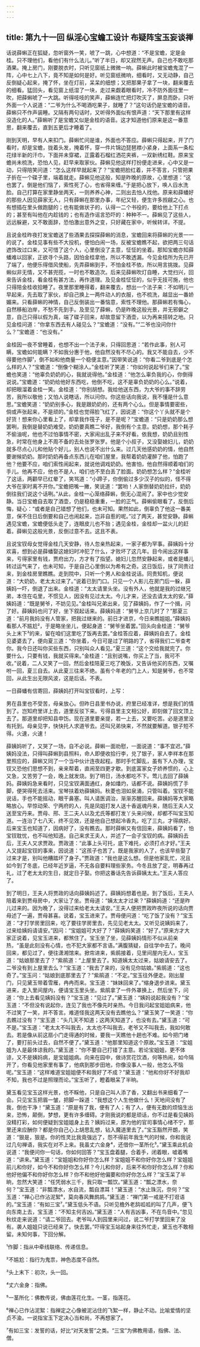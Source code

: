 ```yaml
---
---
---
```

title: 第九十一回 纵淫心宝蟾工设计 布疑阵宝玉妄谈禅
---



话说薛蝌正在狐疑，忽听窗外一笑，唬了一跳，心中想道：“不是宝蟾，定是金桂。只不理他们，看他们有什么法儿。”听了半日，却又寂然无声。自己也不敢吃那酒果。掩上房门，刚要脱衣时，只听见窗纸上微微一响。薛蝌此时被宝蟾鬼混了一阵，心中七上八下，竟不知是如何是好。听见窗纸微响，细看时，又无动静，自己反倒疑心起来，掩了怀，坐在灯前，呆呆的细想；又把那果子拿了一块，翻来覆去的细看。猛回头，看见窗上纸湿了一块，走过来觑着眼看时，冷不防外面往里一吹，把薛蝌唬了一大跳。听得吱吱的笑声，薛蝌连忙把灯吹灭了，屏息而卧。只听外面一个人说道：“二爷为什么不喝酒吃果子，就睡了？”这句话仍是宝蟾的语音。薛蝌只不作声装睡。又隔有两句话时，又听得外面似有恨声道：“天下那里有这样没造化的人。”薛蝌听了是宝蟾又似是金桂的语音。这才知道他们原来是这一番意思，翻来覆去，直到五更后才睡着了。

刚到天明，早有人来扣门。薛蝌忙问是谁，外面也不答应。薛蝌只得起来，开了门看时，却是宝蟾，拢着头发，掩着怀，穿一件片锦边琵琶襟小紧身，上面系一条松花绿半新的汗巾，下面并未穿裙，正露着石榴红洒花夹裤，一双新绣红鞋。原来宝蟾尚未梳洗，恐怕人见，赶早来取家伙。薛蝌见他这样打扮便走进来，心中又是一动，只得陪笑问道：“怎么这样早就起来了？”宝蟾把脸红着，并不答言，只管把果子折在一个碟子里，端着就走。薛蝌见他这般，知是昨晚的原故，心里想道：“这也罢了。倒是他们恼了，索性死了心，也省得来缠。”于是把心放下，唤人舀水洗脸。自己打算在家里静坐两天，一则养养心神，二则出去怕人找他。原来和薛蟠好的那些人因见薛家无人，只有薛蝌在那里办事，年纪又轻，便生许多觊觎之心。也有想插在里头做跑腿的；也有能做状子的，认得一二个书役的，要给他上下打点的；甚至有叫他在内趁钱的；也有造作谣言恐吓的：种种不一。薛蝌见了这些人，远远躲避，又不敢面辞，恐怕激出意外之变，只好藏在家中，听候转详。不提。

且说金桂昨夜打发宝蟾送了些酒果去探探薛蝌的消息，宝蟾回来将薛蝌的光景一一的说了。金桂见事有些不大投机，便怕白闹一场，反被宝蟾瞧不起，欲把两三句话遮饰改过口来，又可惜了这个人，心里倒没了主意，怔怔的坐着。那知宝蟾亦知薛蟠难以回家，正欲寻个头路，因怕金桂拿他，所以不敢透漏。今见金桂所为先已开了端了，他便乐得借风使船，先弄薛蝌到手，不怕金桂不依，所以用言挑拨。见薛蝌似非无情，又不甚兜揽，一时也不敢造次。后来见薛蝌吹灯自睡，大觉扫兴，回来告诉金桂，看金桂有甚方法，再作道理。及见金桂怔怔的，似乎无技可施，他也只得陪金桂收拾睡了。夜里那里睡得着，翻来覆去，想出一个法子来：不如明儿一早起来，先去取了家伙，却自己换上一两件动人的衣服，也不梳洗，越显出一番娇媚来。只看薛蝌的神情，自己反倒装出一番恼意，索性不理他。那薛蝌若有悔心，自然移船泊岸，不愁不先到手。及至见了薛蝌，仍是昨晚这般光景，并无邪僻之意，自己只得以假为真，端了碟子回来，却故意留下酒壶，以为再来搭转之地。只见金桂问道：“你拿东西去有人碰见么？”宝蟾道：“没有。”“二爷也没问你什么？”宝蟾道：“也没有。”

金桂因一夜不曾睡着，也想不出一个法子来，只得回思道：“若作此事，别人可瞒，宝蟾如何能瞒？不如我分惠于他，他自然没有不尽心的。我又不能自去，少不得要他作脚¹，倒不如和他商量一个稳便主意。”因带笑说道：“你看二爷到底是个怎么样的人？”宝蟾道：“倒像个糊涂人。”金桂听了笑道：“你如何说起爷们来了。”宝蟾也笑道：“他辜负奶奶的心，我就说得他。”金桂道：“他怎么辜负我的心，你倒得说说。”宝蟾道：“奶奶给他好东西吃，他倒不吃，这不是辜负奶奶的心么。”说着，却把眼溜着金桂一笑。金桂道：“你别胡想。我给他送东西，为大爷的事不辞劳苦，我所以敬他；又怕人说瞎话，所以问你。你这些话向我说，我不懂是什么意思。”宝蟾笑道：“奶奶别多心，我是跟奶奶的，还有两个心么。但是事情要密些，倘或声张起来，不是顽的。”金桂也觉得脸飞红了，因说道：“你这个丫头就不是个好货！想来你心里看上了，却拿我作筏子，是不是呢？”宝蟾道：“只是奶奶那么想罢咧，我倒是替奶奶难受。奶奶要真瞧二爷好，我倒有个主意。奶奶想，那个耗子不偷油呢，他也不过怕事情不密，大家闹出乱子来不好看。依我想，奶奶且别性急，时常在他身上不周不备的去处张罗张罗。他是个小叔子，又没娶媳妇儿，奶奶就多尽点心儿和他贴个好儿，别人也说不出什么来。过几天他感奶奶的情，他自然要谢候奶奶。那时奶奶再备点东西儿在咱们屋里，我帮着奶奶灌醉了他，怕跑了他？他要不应，咱们索性闹起来，就说他调戏奶奶。他害怕，他自然得顺着咱们的手儿。他再不应，他也不是人，咱们也不至白丢了脸面。奶奶想怎么样？”金桂听了这话，两颧早已红晕了，笑骂道：“小蹄子，你倒偷过多少汉子的似的，怪不得大爷在家时离不开你。”宝蟾把嘴一撇，笑说道：“罢哟！人家倒替奶奶拉纤，奶奶倒往我们说这个话咧。”从此，金桂一心笼络薛蝌，倒无心混闹了。家中也少觉安静。当日宝蟾自去取了酒壶，仍是稳稳重重，一脸的正气。薛蝌偷眼看了，反倒后悔，疑心：“或者是自己错想了他们，也未可知。果然如此，倒辜负了他这一番美意，保不住日后倒要和自己也闹起来，岂非自惹的呢。”过了两天，甚觉安静。薛蝌遇见宝蟾，宝蟾便低头走了，连眼皮儿也不抬；遇见金桂，金桂却一盆火儿的赶着。薛蝌见这般光景，反倒过意不去。这且不表。

且说宝钗母女觉得金桂几天安静，待人忽亲热起来，一家子都为罕事。薛姨妈十分欢喜，想到必是薛蟠娶这媳妇时冲犯了什么，才败坏了这几年。目今闹出这样事来，亏得家里有钱，贾府出力，方才有了指望。媳妇儿忽然安静起来，或者是蟠儿转过运气来了，也未可知，于是自己心里倒以为希有之奇。这日饭后，扶了同贵过来，到金桂房里瞧瞧。走到院中，只听一个男人和金桂说话。同贵知机，便说道：“大奶奶，老太太过来了。”说着已到门口。只见一个人影儿在房门后一躲，薛姨妈一吓，倒退了出来。金桂道：“太太请里头坐。没有外人，他就是我的过继兄弟，本住在屯里，不惯见人，因没有见过太太。今儿才来，还没去请太太的安。”薛姨妈道：“既是舅爷，不妨见见。”金桂叫兄弟出来，见了薛姨妈，作了一个揖，问了好。薛姨妈也问了好，坐下叙起话来。薛姨妈道：“舅爷上京几时了？”那夏三道：“前月我妈没有人管家，把我过继来的。前日才进京，今日来瞧姐姐。”薛姨妈看那人不尴尬²，于是略坐坐儿，便起身道：“舅爷坐着罢。”回头向金桂道：“舅爷头上末下³的来，留在咱们这里吃了饭再去罢。”金桂答应着，薛姨妈自去了。金桂见婆婆去了，便向夏三道：“你坐着，今日可是过了明路的了，省得我们二爷查考你。我今日还叫你买些东西，只别叫众人看见。”夏三道：“这个交给我就完了。你要什么，只要有钱，我就买得来。”金桂道：“且别说嘴，你买上了当，我可不收。”说着，二人又笑了一回，然后金桂陪夏三吃了晚饭，又告诉他买的东西，又嘱咐一回，夏三自去。从此夏三往来不绝。虽有个年老的门上人，知是舅爷，也不常回，从此生出无限风波，这是后话。不表。

一日薛蟠有信寄回，薛姨妈打开叫宝钗看时，上写：


男在县里也不受苦，母亲放心。但昨日县里书办说，府里已经准详，想是我们的情到了。岂知府里详上去，道里反驳下来。亏得县里主文相公好，即刻做了回文顶上去了。那道里却把知县申饬。现在道里要亲提，若一上去，又要吃苦。必是道里没有托到。母亲见字，快快托人求道爷去。还叫兄弟快来，不然就要解道。银子短不得。火速，火速！




薛姨妈听了，又哭了一场，自不必说。薛蝌一面劝慰，一面说道：“事不宜迟。”薛姨妈没法，只得叫薛蝌到县照料，命人即便收拾行李，兑了银子，家人李祥本在那里照应的，薛蝌又同了一个当中伙计连夜起程。那时手忙脚乱，虽有下人办理，宝钗又恐他们思想不到，亲来帮着，直闹至四更才歇。到底富家女子娇养惯的，心上又急，又苦劳了一会，晚上就发烧。到了明日，汤水都吃不下。莺儿去回了薛姨妈。薛姨妈急来看时，只见宝钗满面通红，身如燔灼，话都不说。薛姨妈慌了手脚，便哭得死去活来。宝琴扶着劝薛姨妈。秋菱也泪如泉涌，只管叫着。宝钗不能说话，手也不能摇动，眼干鼻塞。叫人请医调治，渐渐苏醒回来。薛姨妈等大家略略放心。早惊动荣、宁两府的人，先是凤姐打发人送十香返魂丹来，随后王夫人又送至宝丹来。贾母、邢、王二夫人以及尤氏等都打发丫头来问候，却都不叫宝玉知道。一连治了七八天，终不见效，还是他自己想起冷香丸，吃了三丸，才得病好。后来宝玉也知道了，因病好了，没有瞧去。那时薛蝌又有信回来，薛姨妈看了，怕宝钗耽忧，也不叫他知道。自己来求王夫人，并述了一会子宝钗的病。薛姨妈去后，王夫人又求贾政。贾政道：“此事上头可托，底下难托，必须打点才好。”王夫人又提起宝钗的事来，因说道：“这孩子也苦了。既是我家的人了，也该早些娶了过来才是，别叫他糟踏坏了身子。”贾政道：“我也是这么想。但是他家乱忙，况且如今到了冬底，已经年近岁逼，不无各自要料理些家务。今冬且放了定，明春再过礼，过了老太太的生日，就定日子娶。你把这番话先告诉薛姨太太。”王夫人答应了。

到了明日，王夫人将贾政的话向薛姨妈述了。薛姨妈想着也是。到了饭后，王夫人陪着来到贾母房中，大家让了坐。贾母道：“姨太太才过来？”薛姨妈道：“还是昨儿过来的。因为晚了，没得过来给老太太请安。”王夫人便把贾政昨夜所说的话向贾母述了一遍，贾母甚喜。说着，宝玉进来了。贾母便问道：“吃了饭了没有？”宝玉道：“才打学房里回来，吃了要往学房里去，先见见老太太。又听见说姨妈来了，过来给姨妈请请安。”因问：“宝姐姐可大好了？”薛姨妈笑道：“好了。”原来方才大家正说着，见宝玉进来，都煞住了。宝玉坐了坐，见薛姨妈情形不似从前亲热，“虽是此刻没有心情，也不犯大家都不言语。”满腹猜疑，自往学中去了。晚间回来，都见过了，便往潇湘馆来。掀帘进来，紫鹃接着，见里间屋内无人，宝玉道：“姑娘那里去了？”紫鹃道：“上屋里去了。知道姨太太过来，姑娘请安去了。二爷没有到上屋里去么？”宝玉道：“我去了来的，没有见你姑娘。”紫鹃道：“这也奇了。”宝玉问：“姑娘到底那里去了？”紫鹃道：“不定。”宝玉往外便走。刚出屋门，只见黛玉带着雪雁，冉冉而来。宝玉道：“妹妹回来了。”缩身退步进来。黛玉进来，走入里间屋内，便请宝玉里头坐。紫鹃拿了一件外罩换上，然后坐下，问道：“你上去看见姨妈没有？”宝玉道：“见过了。”黛玉道：“姨妈说起我没有？”宝玉道：“不但没有说起你，连见了我也不像先时亲热。今日我问起宝姐姐病来，他不过笑了一笑，并不答言。难道怪我这两天没有去瞧他么？”黛玉笑了一笑道：“你去瞧过没有？”宝玉道：“头几天不知道；这两天知道了，也没有去。”黛玉道：“可不是。”宝玉道：“老太太不叫我去，太太也不叫我去，老爷又不叫我去，我如何敢去。若是像从前这扇小门走得通的时候，要我一天瞧他十趟也不难。如今把门堵了，要打前头过去，自然不便了。”黛玉道：“他那里知道这个原故。”宝玉道：“宝姐姐为人是最体谅我的。”黛玉道：“你不要自己打错了主意。若论宝姐姐，更不体谅，又不是姨妈病，是宝姐姐病。向来在园中，做诗赏花饮酒，何等热闹，如今隔开了，你看见他家里有事了，他病到那步田地，你像没事人一般，他怎么不恼呢。”宝玉道：“这样难道宝姐姐便不和我好了不成？”黛玉道：“他和你好不好我却不知，我也不过是照理而论。”宝玉听了，瞪着眼呆了半晌。

黛玉看见宝玉这样光景，也不睬他，只是自己叫人添了香，又翻出书来细看了一会。只见宝玉把眉一皱，把脚一跺道：“我想这个人生他做什么！天地间没有了我，倒也干净！”黛玉道：“原是有了我，便有了人；有了人，便有无数的烦恼生出来，恐怖，颠倒，梦想，更有许多缠碍。才刚我说的都是顽话，你不过是看见姨妈没精打彩，如何便疑到宝姐姐身上去？姨妈过来，原为他的官司事情心绪不宁，那里还来应酬你？都是你自己心上胡思乱想，钻入魔道里去了。”宝玉豁然开朗，笑道：“狠是，狠是。你的性灵比我竟强远了，怨不得前年我生气的时候，你和我说过几句禅语，我实在对不上来。我虽丈六金身⁴，还借你一茎所化⁵。”黛玉乘此机会说道：“我便问你一句话，你如何回答？”宝玉盘着腿，合着手，闭着眼，嘘着嘴道：“讲来。”黛玉道：“宝姐姐和你好你怎么样？宝姐姐不和你好你怎么样？宝姐姐前儿和你好，如今不和你好你怎么样？今儿和你好，后来不和你好你怎么样？你和他好他偏不和你好你怎么样？你不和他好他偏要和你好你怎么样？”宝玉呆了半晌，忽然大笑道：“任凭弱水三千，我只取一瓢饮。”黛玉道：“瓢之漂水，奈何？”宝玉道：“非瓢漂水，水自流，瓢自漂耳！”黛玉道：“水止珠沉，奈何？”宝玉道：“禅心已作沾泥絮⁶，莫向春风舞鹧鸪。”黛玉道：“禅门第一戒是不打诳语的。”宝玉道：“有如三宝⁷。”黛玉低头不语。只听见檐外老鸹呱呱的叫了几声，便飞向东南上去，宝玉道：“不知主何吉凶。”黛玉道：“人有吉凶事，不在鸟音中。”忽见秋纹走来说道：“请二爷回去。老爷叫人到园里来问过，说二爷打学里回来了没有。袭人姐姐只说已经来了。快去罢。”吓得宝玉站起身来往外忙走，黛玉也不敢相留。未知何事，下回分解。

¹作脚：指从中牵线联络、传递信息。

²不尴尬：指行为鬼祟，神色态度不自然。

³头上末下：初次，头一回。

⁴丈六金身：指佛。

⁵一茎所化：佛教传说，佛由莲花化生。一茎，指莲花。

⁶禅心已作沾泥絮：指禅定之心像被泥沾住的飞絮一样，静止不动。比喻爱情的坚贞不渝。一说指宝玉下定决心当和尚，不再想家了。

⁷有如三宝：发誓的话，好比“对天发誓”之类。“三宝”为佛教用语，指佛、法、僧。